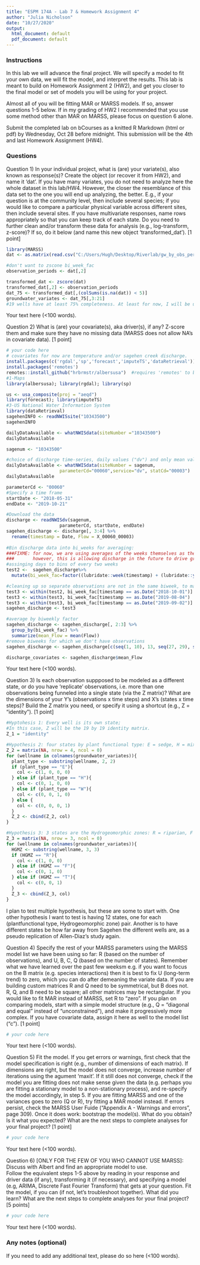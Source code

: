 ```yaml
---
title: "ESPM 174A - Lab 7 & Homework Assignment 4"
author: "Julia Nicholson"
date: "10/27/2020"
output:
  html_document: default
  pdf_document: default
---
```


### Instructions
In this lab we will advance the final project. We will specify a model to fit your own data, we will fit the model, and interpret the results. This lab is meant to build on Homework Assignment 2 (HW2), and get you closer to the final model or set of models you will be using for your project. 

Almost all of you will be fitting MAR or MARSS models. If so, answer questions 1-5 below. If in my grading of HW2 I recommended that you use some method other than MAR on MARSS, please focus on question 6 alone.

Submit the completed lab on bCourses as a knitted R Markdown (html or pdf) by Wednesday, Oct 28 before midnight. 
This submission will be the 4th and last Homework Assignment (HW4).

### Questions
Question 1) In your individual project, what is (are) your variate(s), also known as response(s)? Create the object (or recover it from HW2), and name it 'dat'. If you have many variates, you do not need to analyze here the whole dataset in this lab/HW4. However, the closer the resemblance of this data set to the one you will end up analyzing, the better. E.g., if your question is at the community level, then include several species; if you would like to compare a particular physical variable across different sites, then include several sites. If you have multivariate responses, name rows appropriately so that you can keep track of each state. Do you need to further clean and/or transform these data for analysis (e.g., log-transform, z-score)? If so, do it below (and name this new object 'transformed_dat'). [1 point]
```r
library(MARSS)
dat <- as.matrix(read.csv("C:/Users/Hugh/Desktop/Riverlab/gw_by_obs_period.csv"), stringsAsFactors=FALSE, header=FALSE)

#don't want to zscone bi_week_fac
observation_periods <- dat[,2]

transformed_dat <- zscore(dat)
transformed_dat[,2] <- observation_periods
dat_75 <- transformed_dat[,(colSums(is.na(dat)) < 5)]
groundwater_variates <- dat_75[,3:21]
#19 wells have at least 75% completeness. At least for now, I will be using the wells with at least 75% completeness.

```
Your text here (<100 words).


Question 2) What is (are) your covariate(s), aka driver(s), if any? Z-score them and make sure they have no missing data (MARSS does not allow NA's in covariate data). [1 point]
```r
# your code here
# covariates for now are temperature and/or sagehen creek discharge.
install.packages(c('rgdal','sp','forecast','imputeTS','dataRetrieval'))
install.packages('remotes')
remotes::install_github("hrbrmstr/albersusa")  #requires 'remotes' to be installed
#1-Maps
library(albersusa); library(rgdal); library(sp)

us <- usa_composite(proj = "aeqd") 
library(forecast); library(imputeTS) 
#3-US National Water Information System
library(dataRetrieval)
sagehenINFO <- readNWISsite("10343500")
sagehenINFO

dailyDataAvailable <- whatNWISdata(siteNumber ="10343500") 
dailyDataAvailable

sagenum <- "10343500"

#choice of discharge time-series, daily values ("dv") and only mean values ("00003")
dailyDataAvailable <- whatNWISdata(siteNumber = sagenum,
                    parameterCd="00060",service="dv", statCd="00003")
dailyDataAvailable

parameterCd <- "00060"
#Specify a time frame 
startDate <- "2018-05-31"
endDate <- "2019-10-21"

#Download the data
discharge <- readNWISdv(sagenum, 
                    parameterCd, startDate, endDate)
sagehen_discharge <- discharge[, 3:4] %>%
  rename(timestamp = Date, Flow = X_00060_00003)
  
#Bin discharge data into bi_weeks for averaging:
###FIXME: for now, we are using averages of the weeks themselves as the covariates.
###       however, this is allowing discharge in the future to drive groundwater levels in the past. 
#assinging days to bins of every two weeks
test2 <-  sagehen_discharge%>% 
  mutate(bi_week_fac=factor((lubridate::week(timestamp) + (lubridate::year(timestamp) - 2018)*52)%/%2))

#cleaning up so separate observations are not in the same biweek, to match groundwater data:
test3 <- within(test2, bi_week_fac[timestamp == as.Date("2018-10-01")] <- factor(19))
test3 <- within(test3, bi_week_fac[timestamp == as.Date("2019-08-04") | timestamp == as.Date("2019-08-05")] <- factor(42)) 
test3 <- within(test3, bi_week_fac[timestamp == as.Date("2019-09-02")] <- factor(44)) 
sagehen_discharge <- test3

#average by biweekly factor
sagehen_discharge <- sagehen_discharge[, 2:3] %>%
  group_by(bi_week_fac) %>%
  summarize(mean_Flow = mean(Flow))
#remove biweeks for which we don't have observations
sagehen_discharge <- sagehen_discharge[c(seq(1, 10), 13, seq(27, 29), seq(31, 37)),]

discharge_covariates <- sagehen_discharge$mean_Flow
```
Your text here (<100 words).


Question 3) Is each observation suppposed to be modeled as a different state, or do you have 'replicate' observations, i.e. more than one observations being funneled into a single state (via the Z matrix)? 
What are the dimensions of your Y's (observations x time steps) and X's (states x time steps)? 
Build the Z matrix you need, or specify it using a shortcut (e.g., Z = "identity"). [1 point]
```r
#Hyptohesis 1: Every well is its own state;
#In this case, Z will be the 19 by 19 identity matrix.
Z_1 = "identity"

#Hypothesis 2: four states by plant functional type: E = sedge, H = mixed herbaceous, W = willow ,F = mixed pine forest
Z_2 = matrix(NA, nrow = 4, ncol = 0)
for (wellname in colnames(groundwater_variates)){
  plant_type <- substring(wellname, 2, 2)
  if (plant_type == "E"){
    col <- c(1, 0, 0, 0)
  } else if (plant_type == "H"){
    col <- c(0, 1, 0, 0)
  } else if (plant_type == "W"){
    col <- c(0, 0, 1, 0)
  } else {
    col <- c(0, 0, 0, 1)
  }
  Z_2 <- cbind(Z_2, col)
}

#Hypothesis 3: 3 states are the Hydrogeomorphic zones: R = riparian, F = fan, T = terrace
Z_3 = matrix(NA, nrow = 3, ncol = 0)
for (wellname in colnames(groundwater_variates)){
  HGMZ <- substring(wellname, 3, 3)
  if (HGMZ == "R"){
    col <- c(1, 0, 0)
  } else if (HGMZ == "F"){
    col <- c(0, 1, 0)
  } else if (HGMZ == "T"){
    col <- c(0, 0, 1)
  }
  Z_3 <- cbind(Z_3, col)
}
```
I plan to test multiple hypothesis, but these are some to start with. One other hypothesis I want to test is having 12 states, one for each (plantfunctional type, Hydrogeomorphic zone) pair. Another is to have different states be how far away from Sagehen the different wells are, as a pseudo replication of Allen-Diaz's study again.


Question 4) Specify the rest of your MARSS parameters using the MARSS model list we have been using so far: R (based on the number of observations), and U, B, C, Q (based on the number of states). Remember what we have learned over the past few weeksm e.g. if you want to focus on the B matrix (e.g. species interactions) then it is best to fix U (long-term trend) to zero, which you can do after demeaning the variate data.
If you are building custom matrices R and Q need to be symmetrical, but B does not. R, Q, and B need to be square; all other matrices may be rectangular.
If you would like to fit MAR instead of MARSS, set R to "zero". If you plan on comparing models, start with a simple model structure (e.g., Q = "diagonal and equal" instead of "unconstrained"), and make it progressively more complex. 
If you have covariate data, assign it here as well to the model list ("c"). [1 point]
```r
# your code here
```
Your text here (<100 words).

Question 5) Fit the model. If you get errors or warnings, first check that the model specification is right (e.g., number of dimensions of each matrix). If dimensions are right, but the model does not converge, increase number of iterations using the agument 'maxit'. If it still does not converge, check if the model you are fitting does not make sense given the data (e.g. perhaps you are fitting a stationary model to a non-stationary process), and re-specify the model accordingly, in step 5.
If you are fitting MARSS and one of the variances goes to zero (Q or R), try fitting a MAR model instead.
If errors persist, check the MARSS User Fuide ("Appendix A - Warnings and errors", page 309). 
Once it does work: bootstrap the model(s). What do you obtain? Is it what you expected?
What are the next steps to complete analyses for your final project? [1 point]
```r
# your code here
```
Your text here (<100 words).

Question 6) [ONLY FOR THE FEW OF YOU WHO CANNOT USE MARSS]: Discuss with Albert and find an appropriate model to use.  
Follow the equivalent steps 1-5 above by reading in your response and driver data (if any), transforming it (if necessary),
and specifying a model (e.g, ARIMA, Discrete Fast Fourier Transform) that gets at your question.
Fit the model, if you can (if not, let's troubleshoot together). What did you learn? 
What are the next steps to complete analyses for your final project? [5 points]
```r
# your code here
```
Your text here (<100 words).

### Any notes (optional)
If you need to add any additional text, please do so here (<100 words).
